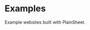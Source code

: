
# Examples

Example websites built with PlainSheet.

<Cards>
  <Cards.Card
    title="▲ Next.js"
    href="https://plainsheet-example-nextjs.vercel.app/"
  />
  <Cards.Card
    title="🍦 Vanilla JavaScript"
    href="https://plain-bottom-sheet-html.vercel.app/"
  />
</Cards>

